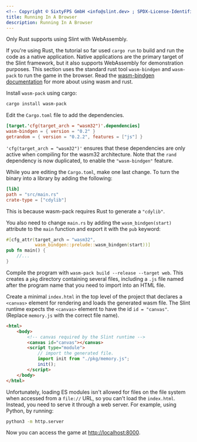 ```yaml
---
<!-- Copyright © SixtyFPS GmbH <info@slint.dev> ; SPDX-License-Identifier: MIT -->
title: Running In A Browser
description: Running In A Browser
---
```



<Aside type="caution" title="Caution">
Only Rust supports using Slint with WebAssembly.
</Aside>

If you're using Rust, the tutorial so far used `cargo run` to build and run the code as a native application.
Native applications are the primary target of the Slint framework, but it also supports WebAssembly
for demonstration purposes. This section uses the standard rust tool `wasm-bindgen` and
`wasm-pack` to run the game in the browser. Read the [wasm-bindgen documentation](https://rustwasm.github.io/docs/wasm-bindgen/examples/without-a-bundler.html)
for more about using wasm and rust.

Install `wasm-pack` using cargo:

```sh
cargo install wasm-pack
```

Edit the `Cargo.toml` file to add the dependencies.

```toml
[target.'cfg(target_arch = "wasm32")'.dependencies]
wasm-bindgen = { version = "0.2" }
getrandom = { version = "0.2.2", features = ["js"] }
```

`'cfg(target_arch = "wasm32")'` ensures that these dependencies are only active
when compiling for the wasm32 architecture. Note that the `rand` dependency is now duplicated,
to enable the `"wasm-bindgen"` feature.

While you are editing the `Cargo.toml`, make one last change. To turn the binary into
a library by adding the following:

```toml
[lib]
path = "src/main.rs"
crate-type = ["cdylib"]
```

This is because wasm-pack requires Rust to generate a `"cdylib"`.

You also need to change `main.rs` by adding the `wasm_bindgen(start)`
attribute to the `main` function and export it with the `pub` keyword:

```rust
#[cfg_attr(target_arch = "wasm32",
           wasm_bindgen::prelude::wasm_bindgen(start))]
pub fn main() {
    //...
}
```

Compile the program with `wasm-pack build --release --target web`. This
creates a `pkg` directory containing several files, including a `.js` file
named after the program name that you need to import into an HTML file.

Create a minimal `index.html` in the top level of the project that declares a `<canvas>` element for rendering and loads the generated wasm
file. The Slint runtime expects the `<canvas>` element to have the id `id = "canvas"`.
(Replace `memory.js` with the correct file name).

```html
<html>
    <body>
        <!-- canvas required by the Slint runtime -->
        <canvas id="canvas"></canvas>
        <script type="module">
            // import the generated file.
            import init from "./pkg/memory.js";
            init();
        </script>
    </body>
</html>
```

Unfortunately, loading ES modules isn't allowed for files on the file system when accessed from a
`file://` URL, so you can't load the `index.html`. Instead, you need to serve it through a web server.
For example, using Python, by running:

```sh
python3 -m http.server
```

Now you can access the game at [http://localhost:8000](http://localhost:8000/).
